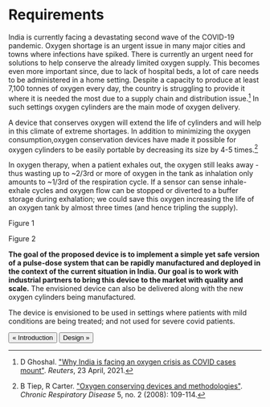 
# Requirements

India is currently facing a devastating second wave of the COVID-19 pandemic. Oxygen shortage is an urgent issue in many major cities and towns where infections have spiked. There is currently an urgent need for solutions to help conserve the already limited oxygen supply. This becomes even more important since, due to lack of hospital beds, a lot of care needs to be administered in a home setting. Despite a capacity to produce at least 7,100 tonnes of oxygen every day, the country is struggling to provide it where it is needed the most due to a supply chain and distribution issue.[^1] In such settings oxygen cylinders are the main mode of oxygen delivery.

A device that conserves oxygen will extend the life of cylinders and will help in this climate of extreme shortages. In addition to minimizing the oxygen consumption,oxygen conservation devices have made it possible for oxygen cylinders to be easily portable by decreasing its size by 4-5 times.[^2]

In oxygen therapy, when a patient exhales out, the oxygen still leaks away - thus wasting up to ~2/3rd or more of oxygen in the tank as inhalation only amounts to ~1/3rd of the respiration cycle. If a sensor can sense inhale-exhale cycles and oxygen flow can be stopped or diverted to a buffer storage during exhalation; we could save this oxygen increasing the life of an oxygen tank by almost three times (and hence tripling the supply).

Figure 1

Figure 2

**The goal of the proposed device is to implement a simple yet safe version of a pulse-dose system that can be rapidly manufactured and deployed in the context of the current situation in India. Our goal is to work with industrial partners to bring this device to the market with quality and scale.** The envisioned device can also be delivered along with the new oxygen cylinders being manufactured.

The device is envisioned to be used in settings where patients with mild conditions are being treated; and not used for severe covid patients.

[<Button>&laquo; Introduction</Button>](/) [<Button>Design &raquo;</Button>](design)

[^1]: D Ghoshal. ["Why India is facing an oxygen crisis as COVID cases mount"](https://www.reuters.com/world/india/why-india-is-facing-an-oxygen-crisis-covid-cases-mount-2021-04-23/). _Reuters_, 23 April, 2021.
[^2]: B Tiep, R Carter. ["Oxygen conserving devices and methodologies"](https://journals.sagepub.com/doi/abs/10.1177/1479972308090691). _Chronic Respiratory Disease_ 5, no. 2 (2008): 109-114.
